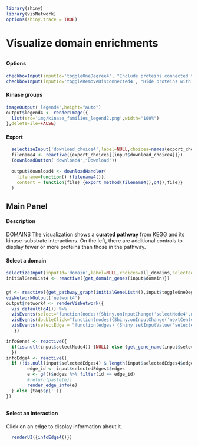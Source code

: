 ```r
library(shiny)
library(visNetwork)
options(shiny.trace = TRUE)
```
# Visualize domain enrichments
##  {.sidebar data-width="200"}
#### Options
```r
checkboxInput(inputId='toggleOneDegree4', "Include proteins connected to those in the pathway", value = FALSE)
checkboxInput(inputId='toggleRemoveDisconnected4', "Hide proteins with no known interactions in the pathway", value = TRUE)
```

#### Kinase groups
```r
imageOutput('legend4',height="auto")
output$legend4 <- renderImage({
  list(src='img/kinase_families_legend2.png',width="100%")
},deleteFile=FALSE)
```

#### Export
```r
  selectizeInput('download_choice4',label=NULL,choices=names(export_choices))
  filename4 <- reactive({export_choices[[input$download_choice4]]})
  (downloadButton('download4',"Download"))
  
  output$download4 <- downloadHandler(
    filename=function() {filename4()},
    content = function(file) {export_method(filename4(),g4(),file)}
  )
```
## Main Panel
#### Description
DOMAINS The visualization shows a <b>curated pathway</b> from [KEGG](https://www.genome.jp/kegg/pathway.html) and its kinase-substrate interactions. On the left, there are additional controls to display fewer or more proteins than those in the pathway.

#### Select a domain
```r
selectizeInput(inputId='domain',label=NULL,choices=all_domains,selected="SH3 domain",options=list(maxOptions=200))
initialGeneList4 <- reactive({get_domain_genes(input$domain)})
```

### {}
```r
g4 <- reactive({get_pathway_graph(initialGeneList4(),input$toggleOneDegree4,input$toggleRemoveDisconnected4)})
visNetworkOutput('network4')
output$network4 <- renderVisNetwork({
  vis_default(g4()) %>%
  visEvents(select="function(nodes){Shiny.onInputChange('selectNode4',nodes.nodes);}") %>%
  visEvents(doubleClick="function(nodes){Shiny.onInputChange('nextCenterNode',nodes.nodes)}") %>%
  visEvents(selectEdge = "function(edges) {Shiny.setInputValue('selectedEdges4', edges);}")
   })

infoGene4 <- reactive({
  if(is.null(input$selectNode4)) {NULL} else {get_gene_name(input$selectNode4)}
  })
infoEdge4 <- reactive({
  if (!is.null(input$selectedEdges4) & length(input$selectedEdges4$edges)==1) {
        edge_id <- input$selectedEdges4$edges
        e <- g4()$edges %>% filter(id == edge_id)
        #return(paste(e))
        render_edge_info(e)
  } else {tags$p('')}
})
```

##  {data-width="200"}
#### Select an interaction
Click on an edge to display information about it.
```r
  renderUI({infoEdge4()})
```
